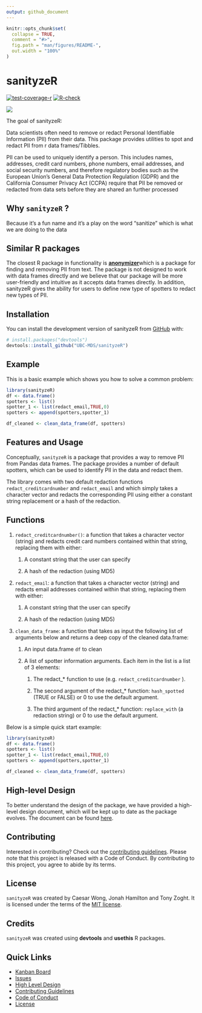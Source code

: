 ```yaml
---
output: github_document
---
```


```r
knitr::opts_chunk$set(
  collapse = TRUE,
  comment = "#>",
  fig.path = "man/figures/README-",
  out.width = "100%"
)
```

# sanityzeR

<!-- badges: start -->
[![test-coverage-r](https://github.com/UBC-MDS/sanityzeR/actions/workflows/test-coverage.yaml/badge.svg)](https://github.com/UBC-MDS/sanityzeR/actions/workflows/test-coverage.yaml) [![R-check](https://github.com/UBC-MDS/sanityzeR/actions/workflows/check-standard.yaml/badge.svg)](https://github.com/UBC-MDS/sanityzeR/actions/workflows/check-standard.yaml)
<!-- badges: end -->

![](logo.png)

The goal of sanityzeR:

Data scientists often need to remove or redact Personal Identifiable Information (PII) from their data. This package provides utilities to spot and redact PII from r data frames/Tibbles.

PII can be used to uniquely identify a person. This includes names, addresses, credit card numbers, phone numbers, email addresses, and social security numbers, and therefore regulatory bodies such as the European Union's General Data Protection Regulation (GDPR) and the California Consumer Privacy Act (CCPA) require that PII be removed or redacted from data sets before they are shared an further processed

## Why `sanityzeR` ?

Because it's a fun name and it's a play on the word "sanitize" which is what we are doing to the data

## Similar R packages

The closest R package in functionality is [**anonymizer**](https://www.rdocumentation.org/packages/anonymizer/versions/0.2.0)which is a package for finding and removing PII from text. The package is not designed to work with data frames directly and we believe that our package will be more user-friendly and intuitive as it accepts data frames directly. In addition, sanityzeR gives the ability for users to define new type of spotters to redact new types of PII.

## Installation

You can install the development version of sanityzeR from [GitHub](https://github.com/) with:

``` r
# install.packages("devtools")
devtools::install_github("UBC-MDS/sanityzeR")
```

## Example

This is a basic example which shows you how to solve a common problem:

```r
library(sanityzeR)
df <- data.frame()
spotters <- list()
spotter_1 <- list(redact_email,TRUE,0)
spotters <- append(spotters,spotter_1)

df_cleaned <- clean_data_frame(df, spotters)
```

## Features and Usage

Conceptually, `sanityzeR` is a package that provides a way to remove PII from Pandas data frames. The package provides a number of default spotters, which can be used to identify PII in the data and redact them.

The library comes with two default redaction functions `redact_creditcardnumber` and `redact_email` and which simply takes a character vector and redacts the corresponding PII using either a constant string replacement or a hash of the redaction.

## Functions

1.  `redact_creditcardnumber()`: a function that takes a character vector (string) and redacts credit card numbers contained within that string, replacing them with either:
    1.  A constant string that the user can specify

    2.  A hash of the redaction (using MD5)
2.  `redact_email`: a function that takes a character vector (string) and redacts email addresses contained within that string, replacing them with either:
    1.  A constant string that the user can specify

    2.  A hash of the redaction (using MD5)
3.  `clean_data_frame`: a function that takes as input the following list of arguments below and returns a deep copy of the cleaned data.frame:
    1.  An input data.frame `df` to clean

    2.  A list of spotter information arguments. Each item in the list is a list of 3 elements:

        1.  The redact\_\* function to use (e.g. `redact_creditcardnumber` ).

        2.  The second argument of the redact\_\* function: `hash_spotted` (TRUE or FALSE) or 0 to use the default argument.

        3.  The third argument of the redact\_\* function: `replace_with` (a redaction string) or 0 to use the default argument.

Below is a simple quick start example:

``` r
library(sanityzeR)
df <- data.frame()
spotters <- list()
spotter_1 <- list(redact_email,TRUE,0)
spotters <- append(spotters,spotter_1)

df_cleaned <- clean_data_frame(df, spotters)
```

## High-level Design

To better understand the design of the package, we have provided a high-level design document, which will be kept up to date as the package evolves. The document can be found [here](https://github.com/UBC-MDS/sanityze/blob/main/HighLevelDesign.md).

## Contributing

Interested in contributing? Check out the [contributing guidelines](CONTRIBUTING.md). Please note that this project is released with a Code of Conduct. By contributing to this project, you agree to abide by its terms.

## License

`sanityzeR` was created by Caesar Wong, Jonah Hamilton and Tony Zoght. It is licensed under the terms of the [MIT license](LICENSE).

## Credits

`sanityzeR` was created using **devtools** and **usethis** R packages.

## Quick Links

-   [Kanban Board](https://github.com/orgs/UBC-MDS/projects/15)
-   [Issues](https://github.com/UBC-MDS/sanityzeR/issues)
-   [High Level Design](https://github.com/UBC-MDS/sanityze/blob/main/HighLevelDesign.md)
-   [Contributing Guidelines](CONTRIBUTING.md)
-   [Code of Conduct](CODE_OF_CONDUCT.md)
-   [License](LICENSE.md)
